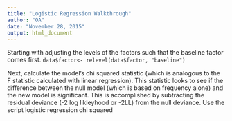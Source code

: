 ```yaml
---
title: "Logistic Regression Walkthrough"
author: "OA"
date: "November 28, 2015"
output: html_document
---
```


Starting with adjusting the levels of the factors such that the baseline factor comes first.
`data$factor<- relevel(data$factor, "baseline")`

Next, calculate the model's chi squared statistic (which is analogous to the F statistic calculated with linear regression). This statistic looks to see if the difference between the null model (which is based on frequency alone) and the new model is significant. This is accomplished by subtracting the residual deviance (-2 log likleyhood or -2LL) from the null deviance. Use the script logistic regression chi squared